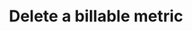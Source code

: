 ---
openapi: "DELETE /billable_metrics/{code}"
authMethod: "bearer"
title: "Delete a billable metric"
---